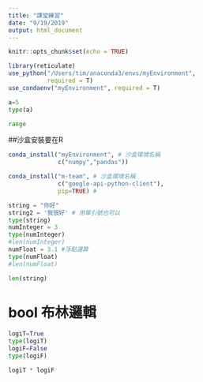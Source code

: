 ```yaml
---
title: "課堂練習"
date: "9/19/2019"
output: html_document
---
```


```r
knitr::opts_chunk$set(echo = TRUE)

library(reticulate)
use_python("/Users/tim/anaconda3/envs/myEnvironment",
           required = T)
use_condaenv("myEnvironment", required = T)
```


```python
a=5
type(a)

```
```python
range
```
##沙盒安裝要在R
```r

conda_install("myEnvironment", # 沙盒環境名稱
              c("numpy","pandas"))
```

```r
conda_install("m-team", # 沙盒環境名稱
              c("google-api-python-client"),
              pip=TRUE) # 
```

```python
string = "你好"
string2 = '我很好' # 用單引號也可以
type(string)
numInteger = 3
type(numInteger)
#len(numInteger)
numFloat = 3.1 #浮點運算
type(numFloat)
#len(numFloat)
```

```python
len(string)
```
# bool 布林邏輯
```python
logiT=True
type(logiT)
logiF=False
type(logiF)
```


```python
logiT * logiF
```

